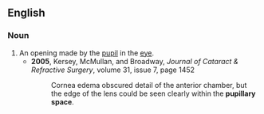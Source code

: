 ==English==

===Noun===
{{en-noun|head=[[pupillary]] [[space]]}}

# An opening made by the [[pupil]] in the [[eye]].
#*'''2005''', Kersey, McMullan, and Broadway, ''Journal of Cataract & Refractive Surgery'', volume 31, issue 7, page 1452
#*:Cornea edema obscured detail of the anterior chamber, but the edge of the lens could be seen clearly within the '''pupillary space'''.